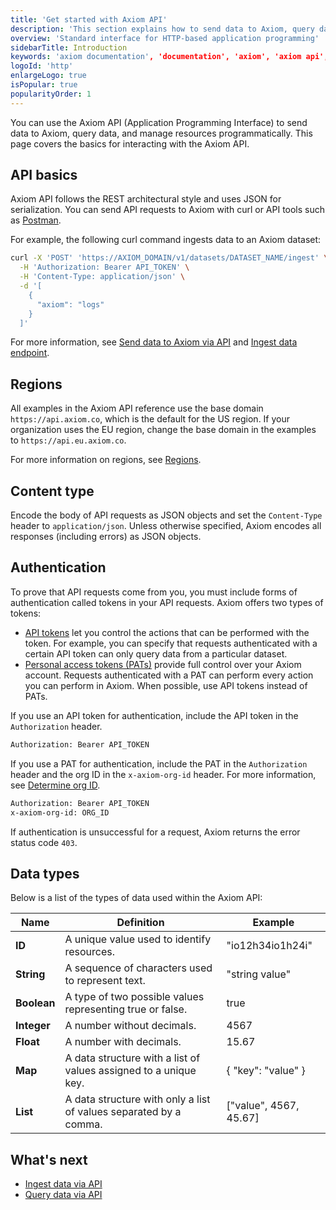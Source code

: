 ```yaml
---
title: 'Get started with Axiom API'
description: 'This section explains how to send data to Axiom, query data, and manage resources using the Axiom API.'
overview: 'Standard interface for HTTP-based application programming'
sidebarTitle: Introduction
keywords: 'axiom documentation', 'documentation', 'axiom', 'axiom api', 'rest api', 'rest', 'content type', 'datasets', 'authentication', 'string', 'boolean', 'integer', 'float', 'map', 'list'
logoId: 'http'
enlargeLogo: true
isPopular: true
popularityOrder: 1
---
```



You can use the Axiom API (Application Programming Interface) to send data to Axiom, query data, and manage resources programmatically. This page covers the basics for interacting with the Axiom API.

<Prerequisites />

## API basics

Axiom API follows the REST architectural style and uses JSON for serialization. You can send API requests to Axiom with curl or API tools such as [Postman](https://www.postman.com/).

For example, the following curl command ingests data to an Axiom dataset:

```bash
curl -X 'POST' 'https://AXIOM_DOMAIN/v1/datasets/DATASET_NAME/ingest' \
  -H 'Authorization: Bearer API_TOKEN' \
  -H 'Content-Type: application/json' \
  -d '[
    {
      "axiom": "logs"
    }
  ]'
```

<Info>
<ReplaceDomain />
<ReplaceDatasetToken />
</Info>

For more information, see [Send data to Axiom via API](/restapi/ingest) and [Ingest data endpoint](/restapi/endpoints/ingestIntoDataset).

## Regions

All examples in the Axiom API reference use the base domain `https://api.axiom.co`, which is the default for the US region. If your organization uses the EU region, change the base domain in the examples to `https://api.eu.axiom.co`.

For more information on regions, see [Regions](/reference/regions).

## Content type

Encode the body of API requests as JSON objects and set the `Content-Type` header to `application/json`. Unless otherwise specified, Axiom encodes all responses (including errors) as JSON objects.

## Authentication

To prove that API requests come from you, you must include forms of authentication called tokens in your API requests. Axiom offers two types of tokens:

- [API tokens](/reference/tokens#api-tokens) let you control the actions that can be performed with the token. For example, you can specify that requests authenticated with a certain API token can only query data from a particular dataset.
- [Personal access tokens (PATs)](/reference/tokens#personal-access-tokens-pat) provide full control over your Axiom account. Requests authenticated with a PAT can perform every action you can perform in Axiom. When possible, use API tokens instead of PATs.

If you use an API token for authentication, include the API token in the `Authorization` header.

```bash
Authorization: Bearer API_TOKEN
```

If you use a PAT for authentication, include the PAT in the `Authorization` header and the org ID in the `x-axiom-org-id` header. For more information, see [Determine org ID](/reference/tokens#determine-org-id).

```bash
Authorization: Bearer API_TOKEN
x-axiom-org-id: ORG_ID
```

If authentication is unsuccessful for a request, Axiom returns the error status code `403`.

## Data types

Below is a list of the types of data used within the Axiom API:

| Name        | Definition                                                        | Example                |
| ----------- | ----------------------------------------------------------------- | ---------------------- |
| **ID**      | A unique value used to identify resources.                        | "io12h34io1h24i"       |
| **String**  | A sequence of characters used to represent text.                  | "string value"         |
| **Boolean** | A type of two possible values representing true or false.         | true                   |
| **Integer** | A number without decimals.                                        | 4567                   |
| **Float**   | A number with decimals.                                           | 15.67                  |
| **Map**     | A data structure with a list of values assigned to a unique key.  | \{ "key": "value" \}   |
| **List**    | A data structure with only a list of values separated by a comma. | ["value", 4567, 45.67] |

## What's next

- [Ingest data via API](/restapi/ingest)
- [Query data via API](/restapi/query)